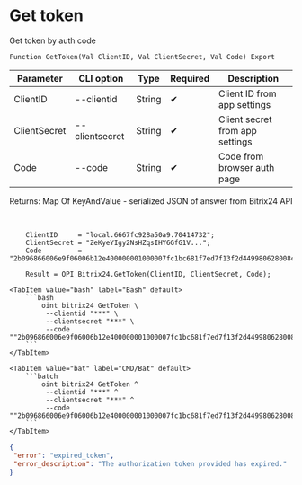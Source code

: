 ﻿---
sidebar_position: 2
description: Get token and other functions to work with Bitrix24 in the Open Integration Package, a free open-source integration library for 1C:Enterprise 8, OneScript and CLI
keywords: [1C, 1С, 1С:Enterprise, 1С:Enterprise 8.3, API, Integration, Services, Exchange, OneScript, CLI, Bitrix24]
---


# Get token
 Get token by auth code



`Function GetToken(Val ClientID, Val ClientSecret, Val Code) Export`

  | Parameter | CLI option | Type | Required | Description |
  |-|-|-|-|-|
  | ClientID | --clientid | String | &#x2714; | Client ID from app settings |
  | ClientSecret | --clientsecret | String | &#x2714; | Client secret from app settings |
  | Code | --code | String | &#x2714; | Code from browser auth page |

  
  Returns:  Map Of KeyAndValue - serialized JSON of answer from Bitrix24 API

<br/>




```bsl title="1C:Enterprise/OneScript code example"
    ClientID     = "local.6667fc928a50a9.70414732";
    ClientSecret = "ZeKyeYIgy2NsHZqsIHY6GfG1V...";
    Code         = "2b096866006e9f06006b12e400000001000007fc1bc681f7ed7f13f2d449980628008c";

    Result = OPI_Bitrix24.GetToken(ClientID, ClientSecret, Code);
```
 

 <Tabs>
  
    <TabItem value="bash" label="Bash" default>
        ```bash
            oint bitrix24 GetToken \
             --clientid "***" \
             --clientsecret "***" \
             --code ""2b096866006e9f06006b12e400000001000007fc1bc681f7ed7f13f2d449980628008c""
        ```
    </TabItem>
  
    <TabItem value="bat" label="CMD/Bat" default>
        ```batch
            oint bitrix24 GetToken ^
             --clientid "***" ^
             --clientsecret "***" ^
             --code ""2b096866006e9f06006b12e400000001000007fc1bc681f7ed7f13f2d449980628008c""
        ```
    </TabItem>
</Tabs>


```json title="Result"
{
 "error": "expired_token",
 "error_description": "The authorization token provided has expired."
}
```
